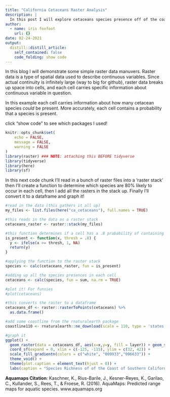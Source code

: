 ```yaml
---
title: "California Cetaceans Raster Analysis"
description: |
  In this post I will explore cetaceans species presence off of the coast of southern California using raster data!
author:
  - name: iris foxfoot
    url: {}
date: 02-24-2021
output:
  distill::distill_article:
    self_contained: false
    code_folding: show code
---
```

In this blog I will demonstrate some simple raster data manuvers. Raster data is a type of spatial data used to describe continuous variables. Since actual continuity is infinitely large (way to big for github), raster data breaks up space into cells, and each cell carries specific information about continuous variable in question. 

In this example each cell carries information about how many cetacean species *could* be present. More accurately, each cell contains a probability that a species is present. 

click "show code" to see which packages I used!

```r
knitr::opts_chunk$set(
	echo = FALSE,
	message = FALSE,
	warning = FALSE
)
library(raster) ### NOTE: attaching this BEFORE tidyverse
library(tidyverse)
library(here)
library(sf)
```

In this next code chunk I'll read in a bunch of raster files into a 'raster stack' then I'll create a function to determine which species are 80% likely to occur in each cell, then I add all the rasters in the stack up. Finally I'll convert it to a dataframe and graph it!

```r
#read in the data (this gathers it all up)
my_files <- list.files(here("ca_cetaceans"), full.names = TRUE)

#this reads in the data as a raster stack
cetaceans_raster <- raster::stack(my_files)

#this function determines if a cell has a .8 probability of containing a species.
is_present <- function(x, thresh = .8) {
  y <- ifelse(x >= thresh, 1, NA)
  return(y)
}

#applying the function to the raster stack
species <- calc(cetaceans_raster, fun = is_present) 

#adding up all the species presences in each cell
cetaceans <- calc(species, fun = sum, na.rm = TRUE)  

#plot it! For funsies
#plot(cetaceans)

#this converts the raster to a dataframe
cetaceans_df <- raster::rasterToPoints(cetaceans) %>%
  as.data.frame()

#add some coastline from the rnaturalearth package
coastline110 <- rnaturalearth::ne_download(scale = 110, type = 'states', category = 'cultural', returnclass = "sf")

#graph it
ggplot() + 
  geom_raster(data = cetaceans_df, aes(x=x,y=y, fill = layer)) + geom_sf(data = coastline110, color = "black", fill = "white") + 
  coord_sf(expand = 0, xlim = c(-125, -115), ylim = c(32, 42)) +
  scale_fill_gradientn(colors = c("white", "009933","006633")) +
  theme_void() +
  theme(plot.caption = element_text(hjust = 0)) +
  labs(caption = "Species Richness of of the Coast of Southern California and Northern Baja\neach cell shows the number of cetaceans for which there is an 80% chance\nor higher that they are present. Data: Kaschner et al")
```

**Aquamaps Citation**: Kaschner, K., Rius-Barile, J., Kesner-Reyes, K., Garilao, C., Kullander, S., Rees, T., & Froese, R. (2016). AquaMaps: Predicted range maps for aquatic species. www.aquamaps.org 
